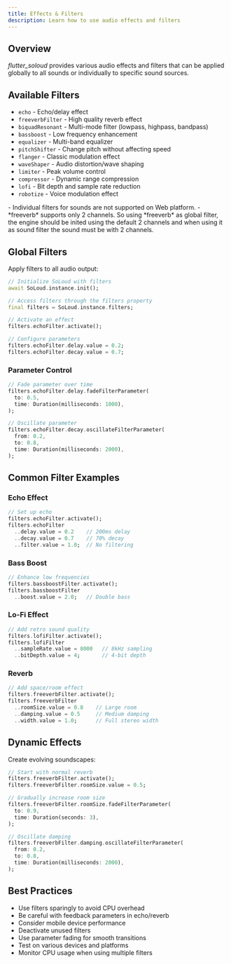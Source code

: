 ```yaml
---
title: Effects & Filters
description: Learn how to use audio effects and filters
---
```


## Overview

*flutter_soloud* provides various audio effects and filters that can be applied globally to all sounds or individually to specific sound sources.

## Available Filters

- `echo` - Echo/delay effect
- `freeverbFilter` - High quality reverb effect
- `biquadResonant` - Multi-mode filter (lowpass, highpass, bandpass)
- `bassboost` - Low frequency enhancement
- `equalizer` - Multi-band equalizer
- `pitchShifter` - Change pitch without affecting speed
- `flanger` - Classic modulation effect
- `waveShaper` - Audio distortion/wave shaping
- `limiter` - Peak volume control
- `compressor` - Dynamic range compression
- `lofi` - Bit depth and sample rate reduction
- `robotize` - Voice modulation effect

<Info>
- Individual filters for sounds are not supported on Web platform.
- *freeverb* supports only 2 channels. So using *freeverb* as global filter, the engine should be inited using the default 2 channels and when using it as sound filter the sound must be with 2 channels.
</Info>

## Global Filters

Apply filters to all audio output:

```dart
// Initialize SoLoud with filters
await SoLoud.instance.init();

// Access filters through the filters property
final filters = SoLoud.instance.filters;

// Activate an effect
filters.echoFilter.activate();

// Configure parameters
filters.echoFilter.delay.value = 0.2;
filters.echoFilter.decay.value = 0.7;
```

### Parameter Control

```dart
// Fade parameter over time
filters.echoFilter.delay.fadeFilterParameter(
  to: 0.5,
  time: Duration(milliseconds: 1000),
);

// Oscillate parameter
filters.echoFilter.decay.oscillateFilterParameter(
  from: 0.2,
  to: 0.8,
  time: Duration(milliseconds: 2000),
);
```

## Common Filter Examples

### Echo Effect

```dart
// Set up echo
filters.echoFilter.activate();
filters.echoFilter
  ..delay.value = 0.2    // 200ms delay
  ..decay.value = 0.7    // 70% decay
  ..filter.value = 1.0;  // No filtering
```

### Bass Boost

```dart
// Enhance low frequencies
filters.bassboostFilter.activate();
filters.bassboostFilter
  ..boost.value = 2.0;   // Double bass
```

### Lo-Fi Effect

```dart
// Add retro sound quality
filters.lofiFilter.activate();
filters.lofiFilter
  ..sampleRate.value = 8000   // 8kHz sampling
  ..bitDepth.value = 4;       // 4-bit depth
```

### Reverb

```dart
// Add space/room effect
filters.freeverbFilter.activate();
filters.freeverbFilter
  ..roomSize.value = 0.8    // Large room
  ..damping.value = 0.5     // Medium damping
  ..width.value = 1.0;      // Full stereo width
```

## Dynamic Effects

Create evolving soundscapes:

```dart
// Start with normal reverb
filters.freeverbFilter.activate();
filters.freeverbFilter.roomSize.value = 0.5;

// Gradually increase room size
filters.freeverbFilter.roomSize.fadeFilterParameter(
  to: 0.9,
  time: Duration(seconds: 3),
);

// Oscillate damping
filters.freeverbFilter.damping.oscillateFilterParameter(
  from: 0.2,
  to: 0.8,
  time: Duration(milliseconds: 2000),
);
```

## Best Practices

- Use filters sparingly to avoid CPU overhead
- Be careful with feedback parameters in echo/reverb
- Consider mobile device performance
- Deactivate unused filters
- Use parameter fading for smooth transitions
- Test on various devices and platforms
- Monitor CPU usage when using multiple filters
